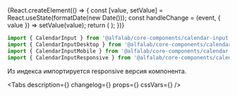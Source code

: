 

<Meta title='Components/Forms/Inputs/CalendarInput' component={CalendarInput} />

<!-- Canvas -->

<Story name='CalendarInput'>
    {React.createElement(() => {
        const [value, setValue] = React.useState(formatDate(new Date()));
        const handleChange = (event, { value }) => setValue(value);
        return (
            <CalendarInput
                value={value}
                onChange={handleChange}
                label={text('label', 'Дата регистрации')}
                placeholder={text('placeholder', '')}
                mobileMode={select('mobileMode', ['native', 'input', 'popover'], 'popover')}
                preventFlip={boolean('preventFlip', false)}
                block={boolean('block', false)}
                success={boolean('success', false)}
                error={boolean('error', false)}
                disabled={boolean('disabled', false)}
                readOnly={boolean('readOnly', false)}
            />
        );
    })}
</Story>

<!-- Docs -->

<ComponentHeader
    name='CalendarInput'
    version={version}
    package='@alfalab/core-components/calendar-input'
/>

```jsx
import { CalendarInput } from '@alfalab/core-components/calendar-input';
import { CalendarInputDesktop } from '@alfalab/core-components/calendar-input/desktop';
import { CalendarInputMobile } from '@alfalab/core-components/calendar-input/mobile';
import { CalendarInputResponsive } from '@alfalab/core-components/calendar-input/responsive';
```

Из индекса импортируется responsive версия компонента.

<Tabs
    description={<Description />}
    changelog={<Changelog />}
    props={<ArgsTable of={CalendarInputTS} />}
    cssVars={<CssVars css={styles} />}
/>
